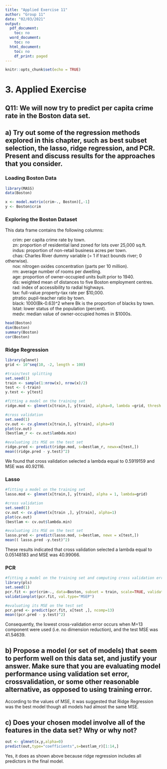 ---
title: "Applied Exercise 11"
author: "Group 11"
date: "02/03/2021"
output:
  pdf_document:
    toc: no
  word_document:
    toc: no
  html_document:
    toc: no
    df_print: paged
---

```{r setup, include=FALSE}
knitr::opts_chunk$set(echo = TRUE)
```

# 3. Applied Exercise 
## Q11: We will now try to predict per capita crime rate in the Boston data set.

## a) Try out some of the regression methods explored in this chapter, such as best subset selection, the lasso, ridge regression, and PCR. Present and discuss results for the approaches that you consider.


### Loading Boston Data
```{r}
library(MASS)
data(Boston)

x <- model.matrix(crim~., Boston)[,-1]
y <- Boston$crim
```

### Exploring the Boston Dataset

This data frame contains the following columns:

|       crim: per capita crime rate by town.

|       zn: proportion of residential land zoned for lots over 25,000 sq.ft.

|       indus: proportion of non-retail business acres per town.

|       chas: Charles River dummy variable (= 1 if tract bounds river; 0 otherwise).

|       nox: nitrogen oxides concentration (parts per 10 million).

|       rm: average number of rooms per dwelling.

|       age: proportion of owner-occupied units built prior to 1940.

|       dis: weighted mean of distances to five Boston employment centres.

|       rad: index of accessibility to radial highways.

|       tax: full-value property-tax rate per $10,000.

|       ptratio: pupil-teacher ratio by town.

|       black: 1000(Bk-0.63)^2 where Bk is the proportion of blacks by town.

|       lstat: lower status of the population (percent).

|       medv: median value of owner-occupied homes in $1000s.

```{r}
head(Boston)
dim(Boston)
summary(Boston)
cor(Boston)
```

### Ridge Regression
```{r,warning=FALSE,message=FALSE}
library(glmnet)
grid <- 10^seq(10, -2, length = 100)

#train/test splitting
set.seed(1)
train <- sample(1:nrow(x), nrow(x)/2)
test <- (-train)
y.test <- y[test]

#fitting a model on the training set
ridge.mod <- glmnet(x[train,], y[train], alpha=0, lambda =grid, thresh =1e-12)

#cross validation
set.seed(1)
cv.out <- cv.glmnet(x[train,], y[train], alpha=0)
plot(cv.out)
(bestlam_r <- cv.out$lambda.min)

#evaluating its MSE on the test set
ridge.pred <- predict(ridge.mod, s=bestlam_r, newx=x[test,])
mean((ridge.pred - y.test)^2)
```

We found that cross validation selected a lambda equal to 0.5919159 and MSE was 40.92116.

### Lasso
```{r}
#fitting a model on the training set
lasso.mod <- glmnet(x[train,], y[train], alpha = 1, lambda=grid)

#cross validation
set.seed(1)
cv.out <- cv.glmnet(x[train ,], y[train], alpha=1)
plot(cv.out)
(bestlam <- cv.out$lambda.min)

#evaluating its MSE on the test set
lasso.pred <- predict(lasso.mod, s=bestlam, newx = x[test,])
mean(( lasso.pred -y.test)^2)
```

These results indicated that cross validation selected a lambda equal to 0.05148183 and MSE was 40.99066.


### PCR
```{r,warning=FALSE,message=FALSE}
#fitting a model on the training set and computing cross validation errors
library(pls)
set.seed(1)
pcr.fit <- pcr(crim~., data=Boston, subset = train, scale=TRUE, validation='CV')
validationplot(pcr.fit, val.type="MSEP")

#evaluating its MSE on the test set
pcr.pred <- predict(pcr.fit, x[test ,], ncomp=13)
mean((pcr.pred - y.test)^2)
```
Consequently, the lowest cross-validation error occurs when M=13 component were used (i.e. no dimension reduction), and the test MSE was 41.54639.


## b) Propose a model (or set of models) that seem to perform well on this data set, and justify your answer. Make sure that you are evaluating model performance using validation set error, crossvalidation, or some other reasonable alternative, as opposed to using training error.

According to the values of MSE, it was suggested that Ridge Regression was the best model though all models had almost the same MSE.


## c) Does your chosen model involve all of the features in the data set? Why or why not?
```{r}
out <- glmnet(x,y,alpha=0)
predict(out,type="coefficients",s=bestlam_r)[1:14,]
```
Yes, it does as shown above because ridge regression includes all predictors in the final model.
